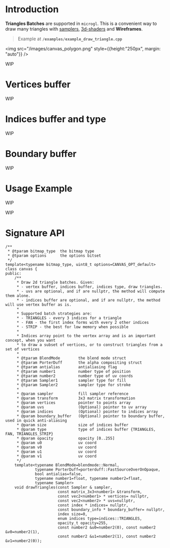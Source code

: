 # Introduction

**Triangles Batches** are supported in `microgl`. This is a convenient way to draw
many triangles with [samplers](/docs/concepts/samplers), [3d-shaders](/docs/drawing/3d) and **Wireframes**.

> Example at **`/examples/example_draw_triangle.cpp`**

<img src="/images/canvas_polygon.png" style={{height:"250px", margin: "auto"}} />

WIP

# Vertices buffer
WIP

# Indices buffer and type
WIP

# Boundary buffer
WIP

# Usage Example
WIP

WIP

# Signature API

```lang=cpp
/**
 * @tparam bitmap_type  the bitmap type
 * @tparam options      the options bitset
 */
template<typename bitmap_type, uint8_t options=CANVAS_OPT_default>
class canvas {
public:
    /**
     * Draw 2d triangle batches. Given:
     * - vertex buffer, indices buffer, indices type, draw triangles.
     * - uvs are optional, and if are nullptr, the method will compute them alone.
     * - indices buffer are optional, and if are nullptr, the method will use vertex buffer as is.
     *
     * Supported batch strategies are:
     * - TRIANGLES - every 3 indices for a triangle
     * - FAN - the first index forms with every 2 other indices
     * - STRIP - the best for low memory when possible
     *
     * Indices array point to the vertex array and is an important concept, when you want
     * to draw a subset of vertices, or to construct triangles from a set of vertices
     *
     * @tparam BlendMode        the blend mode struct
     * @tparam PorterDuff       the alpha compositing struct
     * @tparam antialias        antialiasing flag
     * @tparam number1          number type of position
     * @tparam number2          number type of uv coords
     * @tparam Sampler1         sampler type for fill
     * @tparam Sampler2         sampler type for stroke
     *
     * @param sampler           fill sampler reference
     * @param transform         3x3 matrix transformation
     * @param vertices          pointer to points array
     * @param uvs               (Optional) pointer to uv array
     * @param indices           (Optional) pointer to indices array
     * @param boundary_buffer   (Optional) pointer to boundary buffer, used in quick anti-aliasing
     * @param size              size of indices buffer
     * @param type              type of indices buffer {TRIANGLES, FAN, TRIANGLES_STRIP}
     * @param opacity           opacity [0..255]
     * @param u0                uv coord
     * @param v0                uv coord
     * @param u1                uv coord
     * @param v1                uv coord
     */
    template<typename BlendMode=blendmode::Normal, 
             typename PorterDuff=porterduff::FastSourceOverOnOpaque,
             bool antialias=false, 
             typename number1=float, typename number2=float, 
             typename Sampler>
    void drawTriangles(const Sampler & sampler,
                       const matrix_3x3<number1> &transform,
                       const vec2<number1> * vertices= nullptr,
                       const vec2<number2> * uvs=nullptr,
                       const index * indices= nullptr,
                       const boundary_info * boundary_buffer= nullptr,
                       index size=0,
                       enum indices type=indices::TRIANGLES,
                       opacity_t opacity=255,
                       const number2 &u0=number2(0), const number2 &v0=number2(1),
                       const number2 &u1=number2(1), const number2 &v1=number2(0));

```

